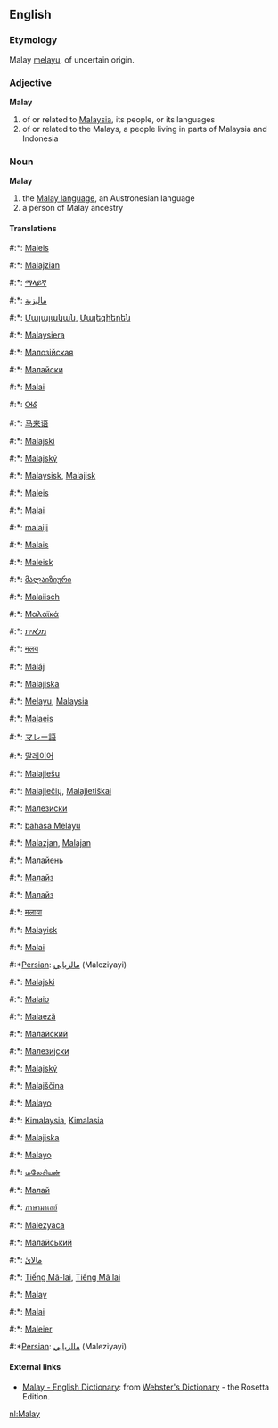 ==English==

===Etymology===
Malay [[melayu]], of uncertain origin.

===Adjective===
'''Malay'''
# of or related to [[Malaysia]], its people, or its languages
# of or related to the Malays, a people living in parts of Malaysia and Indonesia

===Noun===
'''Malay'''
# the [[w:Malay language|Malay language]], an Austronesian language 
# a person of Malay ancestry

====Translations====
#:*{{af}}: [[Maleis]]
#:*{{sq}}: [[Malajzian]]
#:*{{am}}: [[ማላይኛ]]
#:*{{ar}}: [[ماليزية]]
#:*{{hy}}: [[Մալայական]], [[Մալեզիերեն]]
#:*{{eu}}: [[Malaysiera]]
#:*{{be}}: [[Малозiйская]]
#:*{{bg}}: [[Малайски]]
#:*{{ca}}: [[Malai]]
#:*{{chr}}: [[ᎺᎴ]]
#:*{{zh}}: [[马来语]]
#:*{{hr}}: [[Malajski]]
#:*{{cs}}: [[Malajský]]
#:*{{da}}: [[Malaysisk]], [[Malajisk]]
#:*{{nl}}: [[Maleis]]
#:*{{et}}: [[Malai]]
#:*{{fi}}: [[malaiji]]
#:*{{fr}}: [[Malais]]
#:*{{fy}}: [[Maleisk]]
#:*{{ka}}: [[მალაიზიური]]
#:*{{de}}: [[Malaiisch]]
#:*{{el}}: [[Μαλαϊκά]]
#:*{{he}}: [[מלאית]]
#:*{{hi}}: [[मलय]]
#:*{{hu}}: [[Maláj]]
#:*{{is}}: [[Malajíska]]
#:*{{id}}: [[Melayu]], [[Malaysia]]
#:*{{ga}}: [[Malaeis]]
#:*{{ja}}: [[マレー語]]
#:*{{ko}}: [[말레이어]]
#:*{{lv}}: [[Malajiešu]]
#:*{{lt}}: [[Malajiečių]], [[Malajietiškai]]
#:*{{mk}}: [[Малезиски]]
#:*{{ms}}: [[bahasa Melayu]]
#:*{{mt}}: [[Malazjan]], [[Malajan]]
#:*{{mdf}}: [[Малайень]]
#:*{{mn}}: [[Малайз]]
#:*{{mn}}: [[Малайз]]
#:*{{ne}}: [[मलाया]]
#:*{{no}}: [[Malayisk]]
#:*{{oc}}: [[Malai]]
#:*[[Persian]]: [[مالزيايي]] (Maleziyayi)
#:*{{pl}}: [[Malajski]]
#:*{{pt}}: [[Malaio]]
#:*{{ro}}: [[Malaeză]]
#:*{{ru}}: [[Малайский]]
#:*{{sr}}: [[Малезијски]]
#:*{{sk}}: [[Malajský]]
#:*{{sl}}: [[Malajščina]]
#:*{{es}}: [[Malayo]]
#:*{{sw}}: [[Kimalaysia]], [[Kimalasia]]
#:*{{sv}}: [[Malajiska]]
#:*{{tl}}: [[Malayo]]
#:*{{ta}}: [[மலேசியன்]]
#:*{{tt}}: [[Малай]]
#:*{{th}}: [[ภาษามาเลย์]]
#:*{{tr}}: [[Malezyaca]]
#:*{{uk}}: [[Малайський]]
#:*{{ur}}: [[مالائ]]
#:*{{vi}}: [[Tiếng Mã-lai]], [[Tiếng Mã lai]]
#:*{{wa}}: [[Malay]]
#:*{{cy}}: [[Malai]]
#:*{{nl}}: [[Maleier]] {{m}}
#:*[[Persian]]: [[مالزيايي]] (Maleziyayi)

==== External links====
*[http://www.websters-online-dictionary.org/definition/Malay-english/ Malay - English Dictionary]: from [http://www.websters-online-dictionary.org/ Webster's Dictionary] - the Rosetta Edition.

[[nl:Malay]]